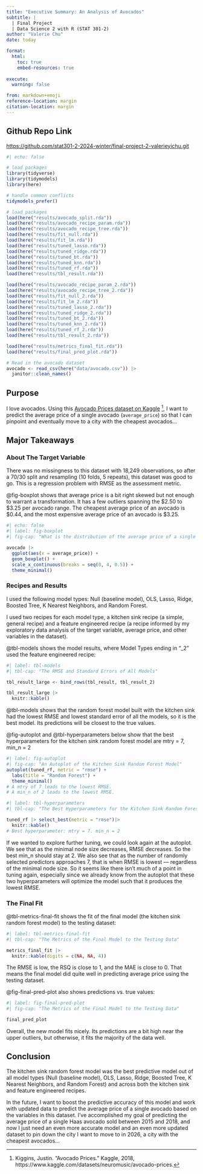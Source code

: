 ```yaml
---
title: "Executive Summary: An Analysis of Avocados"
subtitle: |
  | Final Project 
  | Data Science 2 with R (STAT 301-2)
author: "Valerie Chu"
date: today

format:
  html:
    toc: true
    embed-resources: true
    
execute:
  warning: false

from: markdown+emoji 
reference-location: margin
citation-location: margin
---
```


::: {.callout-tip icon=false}

## Github Repo Link

[https://github.com/stat301-2-2024-winter/final-project-2-valerieyichu.git](https://github.com/stat301-2-2024-winter/final-project-2-valerieyichu.git)

:::


```r
#| echo: false

# load packages
library(tidyverse)
library(tidymodels)
library(here)

# handle common conflicts
tidymodels_prefer()

# load packages
load(here("results/avocado_split.rda"))
load(here("results/avocado_recipe_param.rda"))
load(here("results/avocado_recipe_tree.rda"))
load(here("results/fit_null.rda"))
load(here("results/fit_lm.rda"))
load(here("results/tuned_lasso.rda"))
load(here("results/tuned_ridge.rda"))
load(here("results/tuned_bt.rda"))
load(here("results/tuned_knn.rda"))
load(here("results/tuned_rf.rda"))
load(here("results/tbl_result.rda"))

load(here("results/avocado_recipe_param_2.rda"))
load(here("results/avocado_recipe_tree_2.rda"))
load(here("results/fit_null_2.rda"))
load(here("results/fit_lm_2.rda"))
load(here("results/tuned_lasso_2.rda"))
load(here("results/tuned_ridge_2.rda"))
load(here("results/tuned_bt_2.rda"))
load(here("results/tuned_knn_2.rda"))
load(here("results/tuned_rf_2.rda"))
load(here("results/tbl_result_2.rda"))

load(here("results/metrics_final_fit.rda"))
load(here("results/final_pred_plot.rda"))

```


```r
# Read in the avocado dataset
avocado <- read_csv(here("data/avocado.csv")) |> 
  janitor::clean_names()

```

## Purpose

I love avocados. Using this [Avocado Prices dataset on Kaggle](https://www.kaggle.com/datasets/neuromusic/avocado-prices) ^[Kiggins, Justin. "Avocado Prices." Kaggle, 2018, https://www.kaggle.com/datasets/neuromusic/avocado-prices.], I want to predict the average price of a single avocado (`average_price`) so that I can pinpoint and eventually move to a city with the cheapest avocados...


## Major Takeaways

### About The Target Variable

There was no missingness to this dataset with 18,249 observations, so after a 70/30 split and resampling (10 folds, 5 repeats), this dataset was good to go. This is a regression problem with RMSE as the assessment metric. 

@fig-boxplot shows that average price is a bit right skewed but not enough to warrant a transformation. It has a few outliers spanning the $2.50 to $3.25 per avocado range. The cheapest average price of an avocado is $0.44, and the most expensive average price of an avocado is $3.25.

```r
#| echo: false
#| label: fig-boxplot
#| fig-cap: "What is the distribution of the average price of a single avocado?"

avocado |> 
  ggplot(aes(x = average_price)) +
  geom_boxplot() +
  scale_x_continuous(breaks = seq(0, 4, 0.5)) +
  theme_minimal()

```


### Recipes and Results

I used the following model types: Null (baseline model), OLS, Lasso, Ridge, Boosted Tree, K Nearest Neighbors, and Random Forest. 

I used two recipes for each model type, a kitchen sink recipe (a simple, general recipe) and a feature engineered recipe (a recipe informed by my exploratory data analysis of the target variable, average price, and other variables in the dataset). 

@tbl-models shows the model results, where Model Types ending in "_2" used the feature engineered recipe: 

```r
#| label: tbl-models
#| tbl-cap: "The RMSE and Standard Errors of All Models"

tbl_result_large <- bind_rows(tbl_result, tbl_result_2)

tbl_result_large |> 
  knitr::kable()

```

@tbl-models shows that the random forest model built with the kitchen sink had the lowest RMSE and lowest standard error of all the models, so it is the best model. Its predictions will be closest to the true values. 

@fig-autoplot and @tbl-hyperparameters below show that the best hyperparameters for the kitchen sink random forest model are mtry = 7, min_n = 2

```r
#| label: fig-autoplot
#| fig-cap: "An Autoplot of the Kitchen Sink Random Forest Model"
autoplot(tuned_rf, metric = "rmse") +
  labs(title = "Random Forest") +
  theme_minimal()
# A mtry of 7 leads to the lowest RMSE. 
# A min_n of 2 leads to the lowest RMSE.

```

```r
#| label: tbl-hyperparameters
#| tbl-cap: "The Best Hyperparameters for the Kitchen Sink Random Forest Model"

tuned_rf |> select_best(metric = "rmse")|> 
  knitr::kable()
# Best hyperparameter: mtry = 7. min_n = 2
```

If we wanted to explore further tuning, we could look again at the autoplot. We see that as the minimal node size decreases, RMSE decreases. So the best min_n should stay at 2. We also see that as the number of randomly selected predictors approaches 7, that is when RMSE is lowest — regardless of the minimal node size. So it seems like there isn’t much of a point in tuning again, especially since we already know from the autoplot that these two hyperparameters will optimize the model such that it produces the lowest RMSE.


### The Final Fit

@tbl-metrics-final-fit shows the fit of the final model (the kitchen sink random forest model) to the testing dataset: 

```r
#| label: tbl-metrics-final-fit
#| tbl-cap: "The Metrics of the Final Model to the Testing Data"

metrics_final_fit |> 
  knitr::kable(digits = c(NA, NA, 4))

```

The RMSE is low, the RSQ is close to 1, and the MAE is close to 0. That means the final model did quite well in predicting average price using the testing dataset. 

@fig-final-pred-plot also shows predictions vs. true values: 

```r
#| label: fig-final-pred-plot
#| fig-cap: "The Metrics of the Final Model to the Testing Data"

final_pred_plot

```

Overall, the new model fits nicely. Its predictions are a bit high near the upper outliers, but otherwise, it fits the majority of the data well.


## Conclusion

The kitchen sink random forest model was the best predictive model out of all model types (Null (baseline model), OLS, Lasso, Ridge, Boosted Tree, K Nearest Neighbors, and Random Forest) and across both the kitchen sink and feature engineered recipes. 

In the future, I want to boost the predictive accuracy of this model and work with updated data to predict the average price of a single avocado based on the variables in this dataset. I've accomplished my goal of predicting the average price of a single Haas avocado sold between 2015 and 2018, and now I just need an even more accurate model and an even more updated dataset to pin down the city I want to move to in 2026, a city with the cheapest avocados…
 


